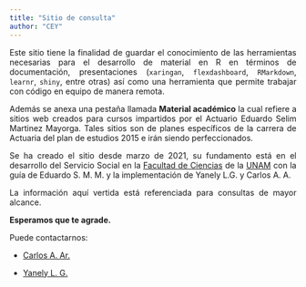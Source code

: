 ```yaml
---
title: "Sitio de consulta"
author: "CEY"
---
```


<div style="text-align: justify">

<div/>

Este sitio tiene la finalidad de guardar el conocimiento de las herramientas necesarias para el desarrollo de material en R en términos de documentación, presentaciones (`xaringan`, `flexdashboard`, `RMarkdown`, `learnr`, `shiny`, entre otras) así como una herramienta que permite trabajar con código en equipo de manera remota.

Además se anexa una pestaña llamada **Material académico** la cual refiere a sitios web creados para cursos impartidos por el Actuario Eduardo Selim Martinez Mayorga. Tales sitios son de planes específicos de la carrera de Actuaria del plan de estudios 2015 e irán siendo perfeccionados.

Se ha creado el sitio desde marzo de 2021, su fundamento está en el desarrollo del Servicio Social en la [Facultad de Ciencias](https://web.fciencias.unam.mx/) de la [UNAM](https://www.unam.mx/) con la guía de Eduardo S. M. M. y la implementación de Yanely L.G. y Carlos A. A.

La información aquí vertida está referenciada para consultas de mayor alcance.

**Esperamos que te agrade.**

Puede contactarnos:

- [Carlos A. Ar.](https://github.com/CarlosA-Ar)

- [Yanely L. G.](https://github.com/yanelyluna)

